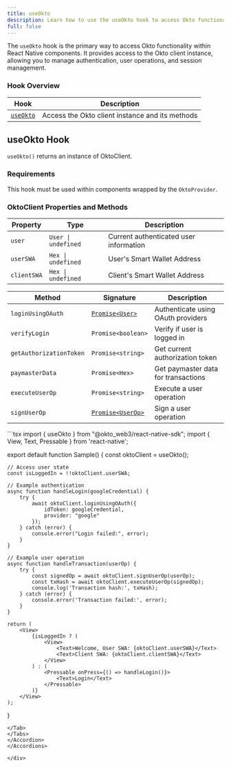 ```yaml
---
title: useOkto
description: Learn how to use the useOkto hook to access Okto functionality in React Native components
full: false
---
```



The `useOkto` hook is the primary way to access Okto functionality within React Native components. It provides access to the Okto client instance, allowing you to manage authentication, user operations, and session management.

### Hook Overview

| Hook | Description |
|------|-------------|
| [`useOkto`](#useokto-hook) | Access the Okto client instance and its methods |

<div className="method-box">

## useOkto Hook

`useOkto()` returns an instance of OktoClient.

### Requirements

This hook must be used within components wrapped by the `OktoProvider`.

### OktoClient Properties and Methods

<Callout title="OktoClient Interface">

| Property | Type | Description |
|----------|------|-------------|
| `user`            | `User \| undefined` | Current authenticated user information |
| `userSWA`               | `Hex \| undefined` | User's Smart Wallet Address |
| `clientSWA`            | `Hex \| undefined` | Client's Smart Wallet Address |

| Method | Signature | Description |
|--------|-----------|-------------|
| `loginUsingOAuth` | [`Promise<User>`](/docs/react-native-sdk/technical-reference#models) | Authenticate using OAuth providers |
| `verifyLogin` | `Promise<boolean>` | Verify if user is logged in |
| `getAuthorizationToken` | `Promise<string>` | Get current authorization token |
| `paymasterData` | `Promise<Hex>` | Get paymaster data for transactions |
| `executeUserOp` | `Promise<string>` | Execute a user operation |
| `signUserOp` | [`Promise<UserOp>`](/docs/react-native-sdk/technical-reference#models) | Sign a user operation |

</Callout>

<Accordions>
<Accordion title="Example">
<Tabs items={['TypeScript']}>
<Tab value="TypeScript">
```tsx
import { useOkto } from "@okto_web3/react-native-sdk";
import { View, Text, Pressable } from 'react-native';

export default function Sample() {
    const oktoClient = useOkto();
    
    // Access user state
    const isLoggedIn = !!oktoClient.userSWA;
    
    // Example authentication
    async function handleLogin(googleCredential) {
        try {
            await oktoClient.loginUsingOAuth({
                idToken: googleCredential,
                provider: "google"
            });
        } catch (error) {
            console.error("Login failed:", error);
        }
    }

    // Example user operation
    async function handleTransaction(userOp) {
        try {
            const signedOp = await oktoClient.signUserOp(userOp);
            const txHash = await oktoClient.executeUserOp(signedOp);
            console.log('Transaction hash:', txHash);
        } catch (error) {
            console.error('Transaction failed:', error);
        }
    }

    return (
        <View>
            {isLoggedIn ? (
                <View>
                    <Text>Welcome, User SWA: {oktoClient.userSWA}</Text>
                    <Text>Client SWA: {oktoClient.clientSWA}</Text>
                </View>
            ) : (
                <Pressable onPress={() => handleLogin()}>
                    <Text>Login</Text>
                </Pressable>
            )}
        </View>
    );
}
```
</Tab>
</Tabs>
</Accordion>
</Accordions>

</div>